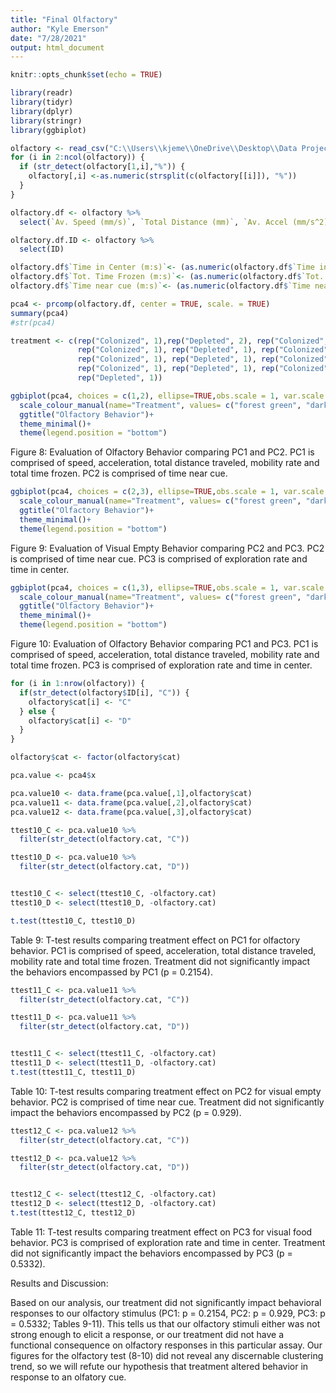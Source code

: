```yaml
---
title: "Final Olfactory"
author: "Kyle Emerson"
date: "7/28/2021"
output: html_document
---
```


```r
knitr::opts_chunk$set(echo = TRUE)
```

```r
library(readr)
library(tidyr)
library(dplyr)
library(stringr)
library(ggbiplot)

olfactory <- read_csv("C:\\Users\\kjeme\\OneDrive\\Desktop\\Data Project\\Emerson Microbial Exp1_olfactory.csv")
for (i in 2:ncol(olfactory)) {
  if (str_detect(olfactory[1,i],"%")) {
    olfactory[,i] <-as.numeric(strsplit(c(olfactory[[i]]), "%"))
  }
}

olfactory.df <- olfactory %>%
  select(`Av. Speed (mm/s)`, `Total Distance (mm)`, `Av. Accel (mm/s^2)`, `Mobility Rate (%)`, `Exploration Rate (%)`, `Total Distance (mm)`, `Time in Center (m:s)`, `Tot. Time Frozen (m:s)`, `Exploration Rate (%)`, 'Time near cue (m:s)')

olfactory.df.ID <- olfactory %>%
  select(ID)

olfactory.df$`Time in Center (m:s)`<- (as.numeric(olfactory.df$`Time in Center (m:s)`))/3600
olfactory.df$`Tot. Time Frozen (m:s)`<- (as.numeric(olfactory.df$`Tot. Time Frozen (m:s)`))/3600
olfactory.df$`Time near cue (m:s)`<- (as.numeric(olfactory.df$`Time near cue (m:s)`))/3600

pca4 <- prcomp(olfactory.df, center = TRUE, scale. = TRUE)
summary(pca4) 
#str(pca4)

treatment <- c(rep("Colonized", 1),rep("Depleted", 2), rep("Colonized", 1), rep("Depleted", 1),
               rep("Colonized", 1), rep("Depleted", 1), rep("Colonized", 1), rep("Depleted", 1), rep("Colonized", 1), rep("Depleted", 1),
               rep("Colonized", 1), rep("Depleted", 1), rep("Colonized", 1), rep("Depleted", 1),
               rep("Colonized", 1), rep("Depleted", 1), rep("Colonized", 1), rep("Depleted", 1), rep("Colonized", 1), rep("Colonized", 1),
               rep("Depleted", 1))

ggbiplot(pca4, choices = c(1,2), ellipse=TRUE,obs.scale = 1, var.scale = 1, var.axes = FALSE, groups=treatment) +
  scale_colour_manual(name="Treatment", values= c("forest green", "dark blue"))+
  ggtitle("Olfactory Behavior")+
  theme_minimal()+
  theme(legend.position = "bottom")
```

Figure 8: Evaluation of Olfactory Behavior comparing PC1 and PC2. PC1 is comprised of speed, acceleration, total distance traveled, mobility rate and total time frozen. PC2 is comprised of time near cue.

```r
ggbiplot(pca4, choices = c(2,3), ellipse=TRUE,obs.scale = 1, var.scale = 1, var.axes = FALSE, groups=treatment) +
  scale_colour_manual(name="Treatment", values= c("forest green", "dark blue"))+
  ggtitle("Olfactory Behavior")+
  theme_minimal()+
  theme(legend.position = "bottom")
```

Figure 9: Evaluation of Visual Empty Behavior comparing PC2 and PC3. PC2 is comprised of time near cue. PC3 is comprised of exploration rate and time in center.

```r
ggbiplot(pca4, choices = c(1,3), ellipse=TRUE,obs.scale = 1, var.scale = 1, var.axes = FALSE, groups=treatment) +
  scale_colour_manual(name="Treatment", values= c("forest green", "dark blue"))+
  ggtitle("Olfactory Behavior")+
  theme_minimal()+
  theme(legend.position = "bottom")
```

Figure 10: Evaluation of Olfactory Behavior comparing PC1 and PC3. PC1 is comprised of speed, acceleration, total distance traveled, mobility rate and total time frozen. PC3 is comprised of exploration rate and time in center.

```r
for (i in 1:nrow(olfactory)) {
  if(str_detect(olfactory$ID[i], "C")) {
    olfactory$cat[i] <- "C"
  } else {
    olfactory$cat[i] <- "D"
  }
}

olfactory$cat <- factor(olfactory$cat)

pca.value <- pca4$x  

pca.value10 <- data.frame(pca.value[,1],olfactory$cat)
pca.value11 <- data.frame(pca.value[,2],olfactory$cat)
pca.value12 <- data.frame(pca.value[,3],olfactory$cat)

ttest10_C <- pca.value10 %>%
  filter(str_detect(olfactory.cat, "C"))

ttest10_D <- pca.value10 %>%
  filter(str_detect(olfactory.cat, "D"))


ttest10_C <- select(ttest10_C, -olfactory.cat)
ttest10_D <- select(ttest10_D, -olfactory.cat)

t.test(ttest10_C, ttest10_D)
```

Table 9: T-test results comparing treatment effect on PC1 for olfactory behavior. PC1 is comprised of speed, acceleration, total distance traveled, mobility rate and total time frozen. Treatment did not significantly impact the behaviors encompassed by PC1 (p = 0.2154). 

```r
ttest11_C <- pca.value11 %>%
  filter(str_detect(olfactory.cat, "C"))

ttest11_D <- pca.value11 %>%
  filter(str_detect(olfactory.cat, "D"))


ttest11_C <- select(ttest11_C, -olfactory.cat)
ttest11_D <- select(ttest11_D, -olfactory.cat)
t.test(ttest11_C, ttest11_D)

```

Table 10: T-test results comparing treatment effect on PC2 for visual empty behavior. PC2 is comprised of time near cue. Treatment did not significantly impact the behaviors encompassed by PC2 (p = 0.929).

```r
ttest12_C <- pca.value12 %>%
  filter(str_detect(olfactory.cat, "C"))

ttest12_D <- pca.value12 %>%
  filter(str_detect(olfactory.cat, "D"))


ttest12_C <- select(ttest12_C, -olfactory.cat)
ttest12_D <- select(ttest12_D, -olfactory.cat)
t.test(ttest12_C, ttest12_D)
```

Table 11: T-test results comparing treatment effect on PC3 for visual food behavior. PC3 is comprised of exploration rate and time in center. Treatment did not significantly impact the behaviors encompassed by PC3 (p = 0.5332). 


Results and Discussion: 

Based on our analysis, our treatment did not significantly impact behavioral responses to our olfactory stimulus (PC1: p = 0.2154, PC2: p = 0.929, PC3: p = 0.5332; Tables 9-11). This tells us that our olfactory stimuli either was not strong enough to elicit a response, or our treatment did not have a functional consequence on olfactory responses in this particular assay. Our figures for the olfactory test (8-10) did not reveal any discernable clustering trend, so we will refute our hypothesis that treatment altered behavior in response to an olfatory cue. 